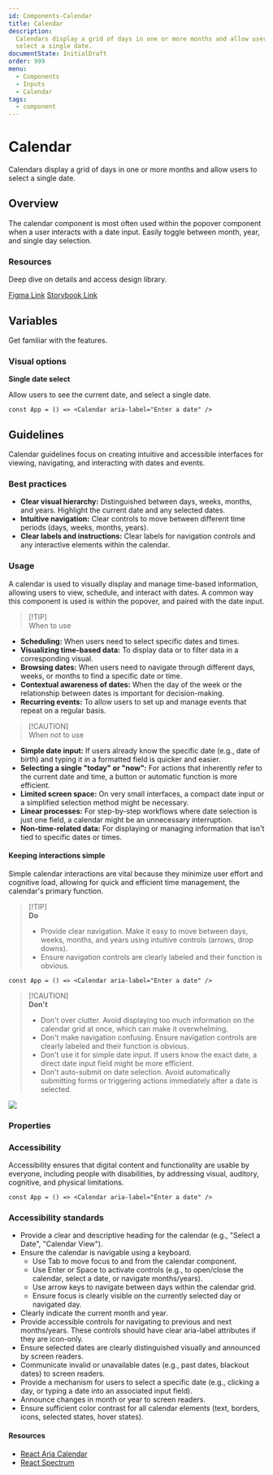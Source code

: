 ```yaml
---
id: Components-Calendar
title: Calendar
description:
  Calendars display a grid of days in one or more months and allow users to
  select a single date.
documentState: InitialDraft
order: 999
menu:
  - Components
  - Inputs
  - Calendar
tags:
  - component
---
```


# Calendar

Calendars display a grid of days in one or more months and allow users to select
a single date.

## Overview

The calendar component is most often used within the popover component when a
user interacts with a date input. Easily toggle between month, year, and single day selection.

### Resources

Deep dive on details and access design library.

[Figma Link](https://www.figma.com/design/AvtPX6g7OGGCRvNlatGOIY/NIMBUS-design-system?m=auto&node-id=5818-15651)
[Storybook Link](https://nimbus-storybook.vercel.app/?path=/docs/components-date-calendar--docs)

## Variables

Get familiar with the features.

### Visual options

**Single date select**

Allow users to see the current date, and select a single date.

```jsx-live
const App = () => <Calendar aria-label="Enter a date" />
```

## Guidelines

Calendar guidelines focus on creating intuitive and accessible interfaces for viewing, navigating, and interacting with dates and events.

### Best practices

- **Clear visual hierarchy:** Distinguished between days, weeks, months, and years. Highlight the current date and any selected dates.
- **Intuitive navigation:** Clear controls to move between different time periods (days, weeks, months, years).
- **Clear labels and instructions:** Clear labels for navigation controls and any interactive elements within the calendar.


### Usage

A calendar is used to visually display and manage time-based information, allowing users to view, schedule, and interact with dates. A common way this component is used is within the popover, and paired with the date input.

> [!TIP]\
> When to use

- **Scheduling:** When users need to select specific dates and times.
- **Visualizing time-based data:** To display data or to filter data in a corresponding visual.
- **Browsing dates:** When users need to navigate through different days, weeks, or months to find a specific date or time.
- **Contextual awareness of dates:** When the day of the week or the relationship between dates is important for decision-making.
- **Recurring events:** To allow users to set up and manage events that repeat on a regular basis.

> [!CAUTION]\
> When not to use

- **Simple date input:** If users already know the specific date (e.g., date of birth) and typing it in a formatted field is quicker and easier.
- **Selecting a single "today" or "now":** For actions that inherently refer to the current date and time, a button or automatic function is more efficient.
- **Limited screen space:** On very small interfaces, a compact date input or a simplified selection method might be necessary.
- **Linear processes:** For step-by-step workflows where date selection is just one field, a calendar might be an unnecessary interruption.
- **Non-time-related data:** For displaying or managing information that isn't tied to specific dates or times.

#### Keeping interactions simple

Simple calendar interactions are vital because they minimize user effort and cognitive load, allowing for quick and efficient time management, the calendar's primary function.

> [!TIP]\
> **Do**
>
> - Provide clear navigation. Make it easy to move between days, weeks, months,
>   and years using intuitive controls (arrows, drop downs).
> - Ensure navigation controls are clearly labeled and their function is
>   obvious.


```jsx-live
const App = () => <Calendar aria-label="Enter a date" />
```

> [!CAUTION]\
> **Don't**
>
> - Don't over clutter. Avoid displaying too much information on the calendar
>   grid at once, which can make it overwhelming.
> - Don't make navigation confusing. Ensure navigation controls are clearly
>   labeled and their function is obvious.
> - Don't use it for simple date input. If users know the exact date, a direct
>   date input field might be more efficient.
> - Don't auto-submit on date selection. Avoid automatically submitting forms or
>   triggering actions immediately after a date is selected.

![](/images/calendar/calendar-interactions-dont.png)

### Properties

<PropsTable id="Calendar" />

### Accessibility

Accessibility ensures that digital content and functionality are usable by
everyone, including people with disabilities, by addressing visual, auditory,
cognitive, and physical limitations.


```jsx-live
const App = () => <Calendar aria-label="Enter a date" />
```

### Accessibility standards

- Provide a clear and descriptive heading for the calendar (e.g., "Select a
  Date", "Calendar View").
- Ensure the calendar is navigable using a keyboard.
  - Use Tab to move focus to and from the calendar component.
  - Use Enter or Space to activate controls (e.g., to open/close the calendar,
    select a date, or navigate months/years).
  - Use arrow keys to navigate between days within the calendar grid.
  - Ensure focus is clearly visible on the currently selected day or navigated
    day.
- Clearly indicate the current month and year.
- Provide accessible controls for navigating to previous and next months/years.
  These controls should have clear aria-label attributes if they are icon-only.
- Ensure selected dates are clearly distinguished visually and announced by
  screen readers.
- Communicate invalid or unavailable dates (e.g., past dates, blackout dates) to
  screen readers.
- Provide a mechanism for users to select a specific date (e.g., clicking a day,
  or typing a date into an associated input field).
- Announce changes in month or year to screen readers.
- Ensure sufficient color contrast for all calendar elements (text, borders,
  icons, selected states, hover states).

#### Resources

- [React Aria Calendar](https://react-spectrum.adobe.com/react-aria/Calendar.html)
- [React Spectrum](https://react-spectrum.adobe.com/react-spectrum/index.html)

